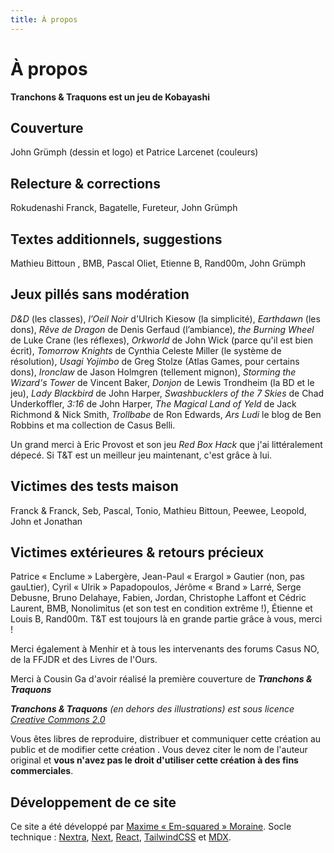 ```yaml
---
title: À propos
---
```


# À propos

**Tranchons & Traquons est un jeu de Kobayashi**

## Couverture

John Grümph (dessin et logo) et Patrice Larcenet (couleurs)

## Relecture & corrections

Rokudenashi Franck, Bagatelle, Fureteur, John Grümph

## Textes additionnels, suggestions

Mathieu Bittoun , BMB, Pascal Oliet, Etienne B, Rand00m, John Grümph

## Jeux pillés sans modération

_D&D_ (les classes), _l’Oeil Noir_ d'Ulrich Kiesow (la simplicité), _Earthdawn_ (les dons), _Rêve de Dragon_ de Denis Gerfaud (l’ambiance), _the Burning Wheel_ de Luke Crane (les réflexes), _Orkworld_ de John Wick (parce qu'il est bien écrit), _Tomorrow Knights_ de Cynthia Celeste Miller (le système de résolution), _Usagi Yojimbo_ de Greg Stolze (Atlas Games, pour certains dons), _Ironclaw_ de Jason Holmgren (tellement mignon), _Storming the Wizard's Tower_ de Vincent Baker, _Donjon_ de Lewis Trondheim (la BD et le jeu), _Lady Blackbird_ de John Harper, _Swashbucklers of the 7 Skies_ de Chad Underkoffler, _3:16_ de John Harper, _The Magical Land of Yeld_ de Jack Richmond & Nick Smith, _Trollbabe_ de Ron Edwards, _Ars Ludi_ le blog de Ben Robbins et ma collection de Casus Belli.

Un grand merci à Eric Provost et son jeu _Red Box Hack_ que j'ai littéralement dépecé. Si T&T est un meilleur jeu maintenant, c'est grâce à lui.

## Victimes des tests maison

Franck & Franck, Seb, Pascal, Tonio, Mathieu Bittoun, Peewee, Leopold, John et Jonathan

## Victimes extérieures & retours précieux

Patrice « Enclume » Labergère, Jean-Paul « Erargol » Gautier (non, pas gauLtier), Cyril « Ulrik » Papadopoulos, Jérôme « Brand » Larré, Serge Debusne, Bruno Delahaye, Fabien, Jordan, Christophe Laffont et Cédric Laurent, BMB, Nonolimitus (et son test en condition extrême !), Étienne et Louis B, Rand00m. T&T est toujours là en grande partie grâce à vous, merci !

Merci également à Menhir et à tous les intervenants des forums Casus NO, de la FFJDR et des Livres de l'Ours.

Merci à Cousin Ga d'avoir réalisé la première couverture de **_Tranchons & Traquons_**

_**Tranchons & Traquons** (en dehors des illustrations) est sous licence [Creative Commons 2.0](https://creativecommons.org/licenses/by-nc/2.0/fr/)_

Vous êtes libres de reproduire, distribuer et communiquer cette création au public et de modifier cette création . Vous devez citer le nom de l'auteur original et **vous n'avez pas le droit d'utiliser cette création à des fins commerciales**.

## Développement de ce site

Ce site a été développé par [Maxime « Em-squared » Moraine](https://emsquared.me). Socle technique : [Nextra](https://nextra.site/), [Next](https://nextjs.org/), [React](https://react.dev/), [TailwindCSS](https://tailwindcss.com/) et [MDX](https://mdxjs.com/).
